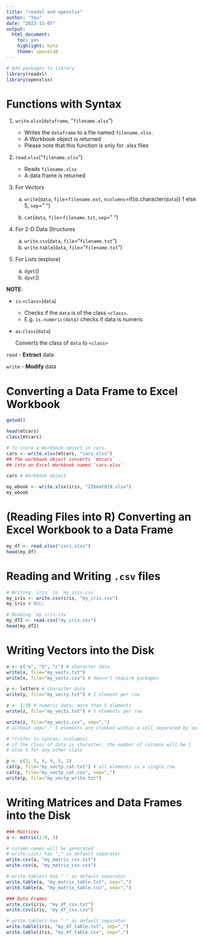 ```yaml
---
title: "readxl and openxlsx"
author: "You"
date: "2023-11-07"
output: 
  html_document: 
    toc: yes
    highlight: kate
    theme: spacelab
---
```


```r
# Add packages to library
library(readxl)
library(openxlsx)
```

# Functions with Syntax

1. `write`.`xlsx`(`dataframe`, "`filename.xlsx`")
  
    - Writes the `dataframe` to a file named `filename.xlsx`.
    - A Workbook object is returned
    - Please note that this function is only for .xlsx files

2. `read`.`xlsx`("`filename.xlsx`")

    - Reads `filename.xlsx` 
    - A data frame is returned

3. For Vectors
    a. `write`(`data`, `file`=`filename.ext`, `ncolumns`=if(is.character(`data`)) 1 else 5, `sep`=" ")
    
    b. `cat`(`data`, `file`=`filename.txt`, `sep`=" ")

4. For 2-D Data Structures
    a. `write`.`csv`(`data`, `file`="`filename.txt`")
    b. `write`.`table`(`data`, `file`="`filename.txt`")

5. For Lists (explore)
    a. `dget`()
    b. `dput`()

**NOTE**:

- `is`.`<class>`(`data`)

    - Checks if the `data` is of the class `<class>`.
    - E.g. `is.numeric(data)` checks if data is numeric

- `as`.`class`(`data`)

    Converts the class of `data` to `<class>`

`read`  - **Extract** data

`write` - **Modify**  data

# Converting a Data Frame to Excel Workbook

```r
getwd()

head(mtcars)
class(mtcars)

# To store a Workbook object in cars.
cars <- write.xlsx(mtcars, "cars.xlsx")
## The workbook object converts `mtcars` 
## into an Excel Workbook named `cars.xlsx`

cars # Workbook object

my_wbook <- write.xlsx(iris, "23bmat019.xlsx")
my_wbook
```

# (Reading Files into R) Converting an Excel Workbook to a Data Frame 

```r
my_df <- read.xlsx("cars.xlsx")
head(my_df)
```


# Reading and Writing `.csv` files

```r
# Writing `iris` to `my_iris.csv`
my_iris <- write.csv(iris, "my_iris.csv")
my_iris # NULL

# Reading `my_iris.csv`
my_df2 <- read.csv("my_iris.csv")
head(my_df2)
```

# Writing Vectors into the Disk

```r
x <- c("a", "b", "c") # character data
write(x, file="my_vectx.txt")
write(x, file="my_vectx.csv") # doesn't require packages

y <- letters # character data
write(y, file="my_vecty.txt") # 1 element per row

z <- 1:35 # numeric data; more than 5 elements
write(z, file="my_vectz.txt") # 5 elements per row

write(z, file="my_vectz.csv", sep=",")
# without sep="," 5 elements are clubbed within a cell separated by spaces

# *(refer to syntax; ncolumns)
# if the class of data is character, the number of columns will be 1
# else 5 for any other class

p <- c(3, 5, 8, 9, 5, 2)
cat(p, file="my_vectp_cat.txt") # all elements in a single row
cat(p, file="my_vectp_cat.csv", sep=",")
write(p, file="my_vectp_write.txt")
```


# Writing Matrices and Data Frames into the Disk

```r
### Matrices
a <- matrix(1:9, 3)

# column names will be generated
# write.csv() has "," as default separator
write.csv(a, "my_matrix_csv.txt")
write.csv(a, "my_matrix_csv.csv")

# write.table() has " " as default separator
write.table(a, "my_matrix_table.txt", sep=",")
write.table(a, "my_matrix_table.csv", sep=",")

### Data Frames
write.csv(iris, "my_df_csv.txt")
write.csv(iris, "my_df_csv.csv")

# write.table() has " " as default separator
write.table(iris, "my_df_table.txt", sep=",")
write.table(iris, "my_df_table.csv", sep=",")
```

